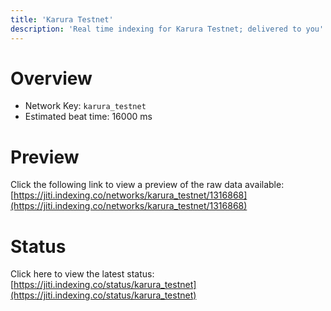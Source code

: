 ```yaml
---
title: 'Karura Testnet'
description: 'Real time indexing for Karura Testnet; delivered to you'
---
```


# Overview
- Network Key: `karura_testnet`
- Estimated beat time: 16000 ms

# Preview
Click the following link to view a preview of the raw data available: [https://jiti.indexing.co/networks/karura_testnet/1316868](https://jiti.indexing.co/networks/karura_testnet/1316868)

# Status
Click here to view the latest status: [https://jiti.indexing.co/status/karura_testnet](https://jiti.indexing.co/status/karura_testnet)
